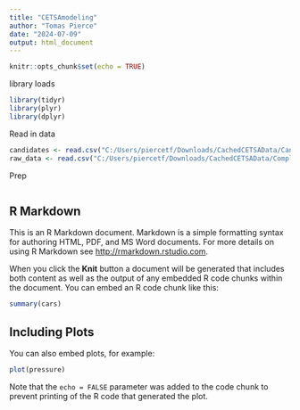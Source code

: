 ---
title: "CETSAmodeling"
author: "Tomas Pierce"
date: "2024-07-09"
output: html_document
---

```{r setup, include=FALSE}
knitr::opts_chunk$set(echo = TRUE)

```

library loads
```{r, include=FALSE}
library(tidyr)
library(plyr)
library(dplyr)
```

Read in data
```{r, include=FALSE}
candidates <- read.csv("C:/Users/piercetf/Downloads/CachedCETSAData/Candidates.tsv", sep="\t")
raw_data <- read.csv("C:/Users/piercetf/Downloads/CachedCETSAData/Complete CETSA analysis w F-37-4_Report_Delaney_Default (Normal).tsv", sep="\t")
```

Prep
```{r, include=FALSE}


```



## R Markdown

This is an R Markdown document. Markdown is a simple formatting syntax for authoring HTML, PDF, and MS Word documents. For more details on using R Markdown see <http://rmarkdown.rstudio.com>.

When you click the **Knit** button a document will be generated that includes both content as well as the output of any embedded R code chunks within the document. You can embed an R code chunk like this:

```{r cars}
summary(cars)
```

## Including Plots

You can also embed plots, for example:

```{r pressure, echo=FALSE}
plot(pressure)
```

Note that the `echo = FALSE` parameter was added to the code chunk to prevent printing of the R code that generated the plot.
